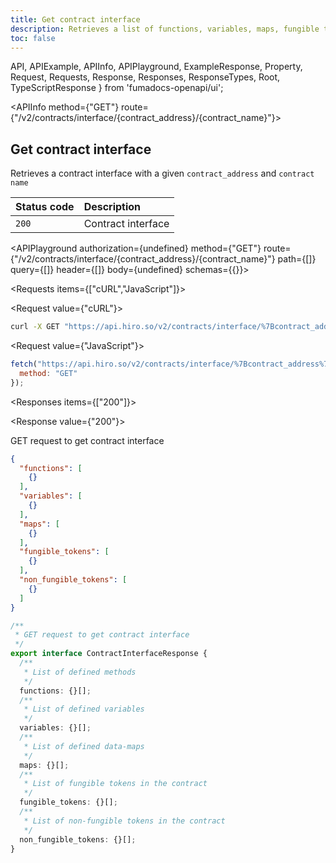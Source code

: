```yaml
---
title: Get contract interface
description: Retrieves a list of functions, variables, maps, fungible tokens and non-fungible tokens for a given smart contract.
toc: false
---
```


  API,
  APIExample,
  APIInfo,
  APIPlayground,
  ExampleResponse,
  Property,
  Request,
  Requests,
  Response,
  Responses,
  ResponseTypes,
  Root,
  TypeScriptResponse
} from 'fumadocs-openapi/ui';

<Root>

<API>

<APIInfo method={"GET"} route={"/v2/contracts/interface/{contract_address}/{contract_name}"}>

## Get contract interface

Retrieves a contract interface with a given `contract_address` and `contract name`

| Status code | Description |
| :------ | :------ |
| `200` | Contract interface |

<APIPlayground authorization={undefined} method={"GET"} route={"/v2/contracts/interface/{contract_address}/{contract_name}"} path={[]} query={[]} header={[]} body={undefined} schemas={{}}>

</APIPlayground>

</APIInfo>

<APIExample>

<Requests items={["cURL","JavaScript"]}>

<Request value={"cURL"}>

```bash
curl -X GET "https://api.hiro.so/v2/contracts/interface/%7Bcontract_address%7D/%7Bcontract_name%7D"
```

</Request>

<Request value={"JavaScript"}>

```js
fetch("https://api.hiro.so/v2/contracts/interface/%7Bcontract_address%7D/%7Bcontract_name%7D", {
  method: "GET"
});
```

</Request>

</Requests>

<Responses items={["200"]}>

<Response value={"200"}>

GET request to get contract interface

<ResponseTypes>

<ExampleResponse>

```json
{
  "functions": [
    {}
  ],
  "variables": [
    {}
  ],
  "maps": [
    {}
  ],
  "fungible_tokens": [
    {}
  ],
  "non_fungible_tokens": [
    {}
  ]
}
```

</ExampleResponse>

<TypeScriptResponse>

```ts
/**
 * GET request to get contract interface
 */
export interface ContractInterfaceResponse {
  /**
   * List of defined methods
   */
  functions: {}[];
  /**
   * List of defined variables
   */
  variables: {}[];
  /**
   * List of defined data-maps
   */
  maps: {}[];
  /**
   * List of fungible tokens in the contract
   */
  fungible_tokens: {}[];
  /**
   * List of non-fungible tokens in the contract
   */
  non_fungible_tokens: {}[];
}
```

</TypeScriptResponse>

</ResponseTypes>

</Response>

</Responses>

</APIExample>

</API>

</Root>
